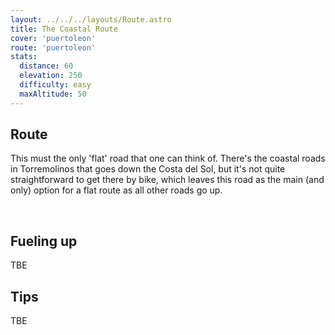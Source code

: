 ```yaml
---
layout: ../../../layouts/Route.astro
title: The Coastal Route
cover: 'puertoleon'
route: 'puertoleon'
stats:
  distance: 60
  elevation: 250
  difficulty: easy
  maxAltitude: 50
---
```


## Route

This must the only 'flat' road that one can think of. 
There's the coastal roads in Torremolinos that goes down the Costa del Sol, but it's not quite straightforward to get there by bike, which leaves this road as the main (and only) option for a flat route as all other roads go up.

&nbsp;


## Fueling up

TBE

## Tips

TBE
    